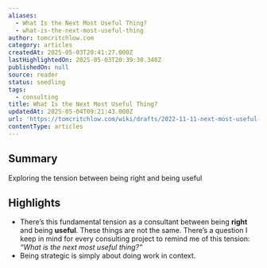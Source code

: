 ```yaml
---
aliases:
  - What Is the Next Most Useful Thing?
  - what-is-the-next-most-useful-thing
author: tomcritchlow.com
category: articles
createdAt: 2025-05-03T20:41:27.000Z
lastHighlightedOn: 2025-05-03T20:39:30.340Z
publishedOn: null
source: reader
status: seedling
tags:
  - consulting
title: What Is the Next Most Useful Thing?
updatedAt: 2025-05-04T09:21:43.000Z
url: 'https://tomcritchlow.com/wiki/drafts/2022-11-11-next-most-useful-thing/'
contentType: articles
---
```

## Summary

Exploring the tension between being right and being useful

## Highlights

- There’s this fundamental tension as a consultant between being **right** and being **useful**. These things are not the same. There’s a question I keep in mind for every consulting project to remind me of this tension: _“What is the next most useful thing?”_
- Being strategic is simply about doing work in context.
